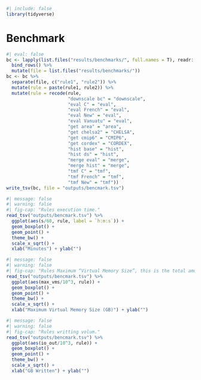 ```r
#| include: false
library(tidyverse)
```

# Benchmark {.unnumbered}

```r
#| eval: false
bc <- lapply(list.files("results/benchmarks/", full.names = T), readr::read_tsv) %>% 
  bind_rows() %>% 
  mutate(file = list.files("results/benchmarks/"))
bc <- bc %>% 
  separate(file, c("rule1", "rule2")) %>% 
  mutate(rule = paste(rule1, rule2)) %>% 
  mutate(rule = recode(rule,
                       "downscale bc" = "downscale",
                       "eval C" = "eval",      
                       "eval French" = "eval",        
                       "eval New" = "eval",      
                       "eval Vanuatu" = "eval",      
                       "get area" = "area",    
                       "get chelsa2" = "CHELSA",
                       "get cmip6" = "CMIP6",   
                       "get cordex" = "CORDEX", 
                       "hist base" = "hist",
                       "hist ds" = "hist",
                       "merge eval" = "merge",
                       "merge hist" = "merge",
                       "tmf C" = "tmf",
                       "tmf French" = "tmf",
                       "tmf New" = "tmf"))
write_tsv(bc, file = "outputs/bencmark.tsv")
```

```r
#| message: false
#| warning: false
#| fig-cap: "Rules execution time."
read_tsv("outputs/bencmark.tsv") %>% 
  ggplot(aes(s/60, rule, label = `h:m:s`)) +
  geom_boxplot() +
  geom_point() +
  theme_bw() +
  scale_x_sqrt() +
  xlab("Minutes") + ylab("")
```

```r
#| message: false
#| warning: false
#| fig-cap: "Rules Maximum “Virtual Memory Size”, this is the total amount of virtual memory used by the process."
read_tsv("outputs/bencmark.tsv") %>% 
  ggplot(aes(max_vms/10^3, rule)) +
  geom_boxplot() +
  geom_point() +
  theme_bw() +
  scale_x_sqrt() +
  xlab("Maximum Virtual Memory Size (GB)") + ylab("")
```

```r
#| message: false
#| warning: false
#| fig-cap: "Rules writting volum."
read_tsv("outputs/bencmark.tsv") %>% 
  ggplot(aes(io_out/10^3, rule)) +
  geom_boxplot() +
  geom_point() +
  theme_bw() +
  scale_x_sqrt() +
  xlab("GB Written") + ylab("")
```
